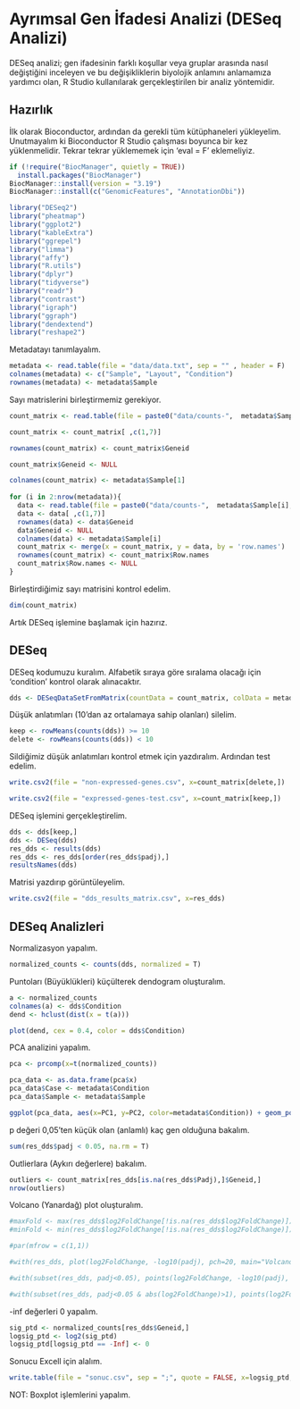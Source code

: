 # Ayrımsal Gen İfadesi Analizi (DESeq Analizi)

DESeq analizi; gen ifadesinin farklı koşullar veya gruplar arasında nasıl değiştiğini inceleyen ve bu değişikliklerin biyolojik anlamını anlamamıza yardımcı olan, R Studio kullanılarak gerçekleştirilen bir analiz yöntemidir.

## Hazırlık

İlk olarak Bioconductor, ardından da gerekli tüm kütüphaneleri yükleyelim. Unutmayalım ki Bioconductor R Studio çalışması boyunca bir kez yüklenmelidir. Tekrar tekrar yüklememek için 'eval = F' eklemeliyiz.

```r
if (!require("BiocManager", quietly = TRUE))
  install.packages("BiocManager")
BiocManager::install(version = "3.19")
BiocManager::install(c("GenomicFeatures", "AnnotationDbi"))
```

```r
library("DESeq2")
library("pheatmap")
library("ggplot2")
library("kableExtra")
library("ggrepel")
library("limma")
library("affy")
library("R.utils")
library("dplyr")
library("tidyverse")
library("readr")
library("contrast")
library("igraph")
library("ggraph")
library("dendextend")
library("reshape2")
```

Metadatayı tanımlayalım.

```r
metadata <- read.table(file = "data/data.txt", sep = "" , header = F)
colnames(metadata) <- c("Sample", "Layout", "Condition")
rownames(metadata) <- metadata$Sample
```

Sayı matrislerini birleştirmemiz gerekiyor.

```r
count_matrix <- read.table(file = paste0("data/counts-",  metadata$Sample[1], "-bwa.txt"), header=T)

count_matrix <- count_matrix[ ,c(1,7)]

rownames(count_matrix) <- count_matrix$Geneid

count_matrix$Geneid <- NULL

colnames(count_matrix) <- metadata$Sample[1]
  
for (i in 2:nrow(metadata)){
  data <- read.table(file = paste0("data/counts-",  metadata$Sample[i], "-bwa.txt"), header=T)
  data <- data[ ,c(1,7)]
  rownames(data) <- data$Geneid
  data$Geneid <- NULL
  colnames(data) <- metadata$Sample[i]
  count_matrix <- merge(x = count_matrix, y = data, by = 'row.names')
  rownames(count_matrix) <- count_matrix$Row.names
  count_matrix$Row.names <- NULL
}

```

Birleştirdiğimiz sayı matrisini kontrol edelim.

```r
dim(count_matrix)
```

Artık DESeq işlemine başlamak için hazırız.

## DESeq

DESeq kodumuzu kuralım. Alfabetik sıraya göre sıralama olacağı için 'condition' kontrol olarak alınacaktır.

```r
dds <- DESeqDataSetFromMatrix(countData = count_matrix, colData = metadata, design=~Condition)
```

Düşük anlatımları (10'dan az ortalamaya sahip olanları) silelim.

```r
keep <- rowMeans(counts(dds)) >= 10
delete <- rowMeans(counts(dds)) < 10
```

Sildiğimiz düşük anlatımları kontrol etmek için yazdıralım. Ardından test edelim.

```r
write.csv2(file = "non-expressed-genes.csv", x=count_matrix[delete,])
```

```r
write.csv2(file = "expressed-genes-test.csv", x=count_matrix[keep,])
```

DESeq işlemini gerçekleştirelim.

```r
dds <- dds[keep,]
dds <- DESeq(dds)
res_dds <- results(dds)
res_dds <- res_dds[order(res_dds$padj),]
resultsNames(dds)
```

Matrisi yazdırıp görüntüleyelim.

```r
write.csv2(file = "dds_results_matrix.csv", x=res_dds)
```

## DESeq Analizleri

Normalizasyon yapalım.

```r
normalized_counts <- counts(dds, normalized = T)
```

Puntoları (Büyüklükleri) küçülterek dendogram oluşturalım.

```r
a <- normalized_counts
colnames(a) <- dds$Condition
dend <- hclust(dist(x = t(a)))

plot(dend, cex = 0.4, color = dds$Condition)
```

PCA analizini yapalım.

```r
pca <- prcomp(x=t(normalized_counts))

pca_data <- as.data.frame(pca$x)
pca_data$Case <- metadata$Condition
pca_data$Sample <- metadata$Sample

ggplot(pca_data, aes(x=PC1, y=PC2, color=metadata$Condition)) + geom_point() + theme_bw()
```

p değeri 0,05'ten küçük olan (anlamlı) kaç gen olduğuna bakalım.

```r
sum(res_dds$padj < 0.05, na.rm = T)
```

Outlierlara (Aykırı değerlere) bakalım.

```r
outliers <- count_matrix[res_dds[is.na(res_dds$Padj),]$Geneid,]
nrow(outliers)
```

Volcano (Yanardağ) plot oluşturalım.

```r
#maxFold <- max(res_dds$log2FoldChange[!is.na(res_dds$log2FoldChange)])
#minFold <- min(res_dds$log2FoldChange[!is.na(res_dds$log2FoldChange)])

#par(mfrow = c(1,1))

#with(res_dds, plot(log2FoldChange, -log10(padj), pch=20, main="Volcano plot", xlim=c(minFold, maxFold)))

#with(subset(res_dds, padj<0.05), points(log2FoldChange, -log10(padj), pch=20, col="purple"))

#with(subset(res_dds, padj<0.05 & abs(log2FoldChange)>1), points(log2FoldChange, -log10(padj), pch=20, col="pink"))
```

-inf değerleri 0 yapalım.

```r
sig_ptd <- normalized_counts[res_dds$Geneid,]
logsig_ptd <- log2(sig_ptd)
logsig_ptd[logsig_ptd == -Inf] <- 0

```

Sonucu Excell için alalım.

```r
write.table(file = "sonuc.csv", sep = ";", quote = FALSE, x=logsig_ptd, dec = ",")
```

NOT: Boxplot işlemlerini yapalım.







